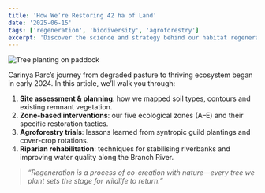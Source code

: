 ```yaml
---
title: 'How We’re Restoring 42 ha of Land'
date: '2025-06-15'
tags: ['regeneration', 'biodiversity', 'agroforestry']
excerpt: 'Discover the science and strategy behind our habitat regeneration, agroforestry trials and riparian restoration projects.'
---
```



<Image
  src="/assets/images/regeneration-overview.jpg"
  alt="Tree planting on paddock"
  width={800}
  height={500}
/>

Carinya Parc’s journey from degraded pasture to thriving ecosystem began in early 2024. In this article, we’ll walk you through:

1. **Site assessment & planning**: how we mapped soil types, contours and existing remnant vegetation.
2. **Zone-based interventions**: our five ecological zones (A–E) and their specific restoration tactics.
3. **Agroforestry trials**: lessons learned from syntropic guild plantings and cover-crop rotations.
4. **Riparian rehabilitation**: techniques for stabilising riverbanks and improving water quality along the Branch River.

> _“Regeneration is a process of co-creation with nature—every tree we plant sets the stage for wildlife to return.”_
